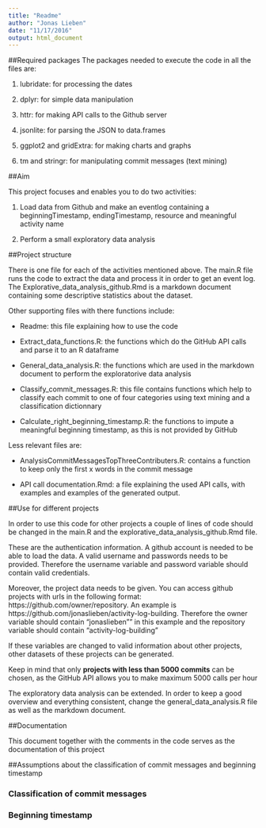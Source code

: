 ```yaml
---
title: "Readme"
author: "Jonas Lieben"
date: "11/17/2016"
output: html_document
---
```


##Required packages
The packages needed to execute the code in all the files are:

1. lubridate: for processing the dates

2. dplyr: for simple data manipulation

3. httr: for making API calls to the Github server

4. jsonlite: for parsing the JSON to data.frames

5. ggplot2 and gridExtra: for making charts and graphs

6. tm and stringr: for manipulating commit messages (text mining)

##Aim

This project focuses and enables you to do two activities:

1. Load data from Github and make an eventlog containing a beginningTimestamp, endingTimestamp, resource and meaningful activity name

2. Perform a small exploratory data analysis

##Project structure

There is one file for each of the activities mentioned above. The main.R file runs the code to extract the data and process it in order to get an event log. The Explorative_data_analysis_github.Rmd is a markdown document containing some descriptive statistics about the dataset.

Other supporting files with there functions include:

* Readme: this file explaining how to use the code

* Extract_data_functions.R: the functions which do the GitHub API calls and parse it to an R dataframe

* General_data_analysis.R: the functions which are used in the markdown document to perform the exploratorive data analysis

* Classify_commit_messages.R: this file contains functions which help to classify each commit to one of four categories using text mining and a classification dictionnary

* Calculate_right_beginning_timestamp.R: the functions to impute a meaningful beginning timestamp, as this is not provided by GitHub

Less relevant files are: 

* AnalysisCommitMessagesTopThreeContributers.R: contains a function to keep only the first x words in the commit message

* API call documentation.Rmd: a file explaining the used API calls, with examples and examples of the generated output.

##Use for different projects

In order to use this code for other projects a couple of lines of code should be changed in the main.R and the explorative_data_analysis_github.Rmd file. 

These are the authentication information. A github account is needed to be able to load the data. A valid username and passwords needs to be provided. Therefore the username variable and password variable should contain valid credentials.

Moreover, the project data needs to be given. You can access github projects with urls in the following format: https://github.com/owner/repository. An example is https://github.com/jonaslieben/activity-log-building. Therefore the owner variable should contain "jonaslieben"" in this example and the repository variable should contain "activity-log-building"

If these variables are changed to valid information about other projects, other datasets of these projects can be generated.

Keep in mind that only **projects with less than 5000 commits** can be chosen, as the GitHub API allows you to make maximum 5000 calls per hour

The exploratory data analysis can be extended. In order to keep a good overview and everything consistent, change the general_data_analysis.R file as well as the markdown document.


##Documentation

This document together with the comments in the code serves as the documentation of this project

##Assumptions about the classification of commit messages and beginning timestamp

### Classification of commit messages

### Beginning timestamp

